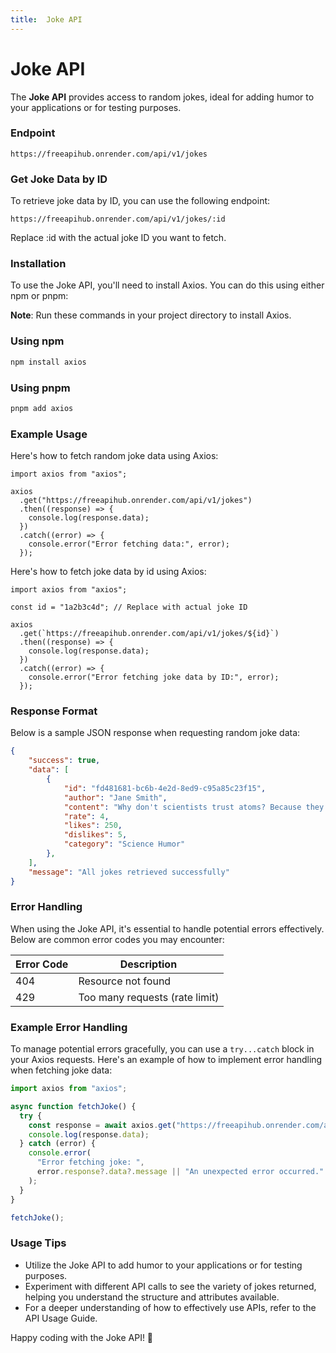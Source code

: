 ```yaml
---
title:  Joke API
---
```


# Joke API

The **Joke API** provides access to random jokes, ideal for adding humor to your applications or for testing purposes.

### Endpoint

```shell
https://freeapihub.onrender.com/api/v1/jokes
```

### Get Joke Data by ID

To retrieve joke data by ID, you can use the following endpoint:

```shell
https://freeapihub.onrender.com/api/v1/jokes/:id
```

Replace :id with the actual joke ID you want to fetch.

### Installation

To use the Joke API, you'll need to install Axios. You can do this using either npm or pnpm:

**Note**: Run these commands in your project directory to install Axios.

### Using npm

```bash
npm install axios
```
### Using pnpm

```bash
pnpm add axios
```

### Example Usage

Here's how to fetch random joke data using Axios:

```tsx
import axios from "axios";

axios
  .get("https://freeapihub.onrender.com/api/v1/jokes")
  .then((response) => {
    console.log(response.data);
  })
  .catch((error) => {
    console.error("Error fetching data:", error);
  });
```

Here's how to fetch joke data by id using Axios:

```tsx
import axios from "axios";

const id = "1a2b3c4d"; // Replace with actual joke ID

axios
  .get(`https://freeapihub.onrender.com/api/v1/jokes/${id}`)
  .then((response) => {
    console.log(response.data);
  })
  .catch((error) => {
    console.error("Error fetching joke data by ID:", error);
  });
```

### Response Format

Below is a sample JSON response when requesting random joke data:

```json
{
    "success": true,
    "data": [
        {
            "id": "fd481681-bc6b-4e2d-8ed9-c95a85c23f15",
            "author": "Jane Smith",
            "content": "Why don't scientists trust atoms? Because they make up everything!",
            "rate": 4,
            "likes": 250,
            "dislikes": 5,
            "category": "Science Humor"
        },
    ],
    "message": "All jokes retrieved successfully"
}
```

### Error Handling

When using the Joke API, it's essential to handle potential errors effectively. Below are common error codes you may encounter:

| Error Code | Description                    |
| ---------- | ------------------------------ |
| 404        | Resource not found             |
| 429        | Too many requests (rate limit) |

### Example Error Handling

To manage potential errors gracefully, you can use a `try...catch` block in your Axios requests. Here's an example of how to implement error handling when fetching joke data:

```javascript
import axios from "axios";

async function fetchJoke() {
  try {
    const response = await axios.get("https://freeapihub.onrender.com/api/v1/jokes");
    console.log(response.data);
  } catch (error) {
    console.error(
      "Error fetching joke: ",
      error.response?.data?.message || "An unexpected error occurred."
    );
  }
}

fetchJoke();
```

### Usage Tips

- Utilize the Joke API to add humor to your applications or for testing purposes.
- Experiment with different API calls to see the variety of jokes returned, helping you understand the structure and attributes available.
- For a deeper understanding of how to effectively use APIs, refer to the API Usage Guide.

Happy coding with the Joke API! 🎉

